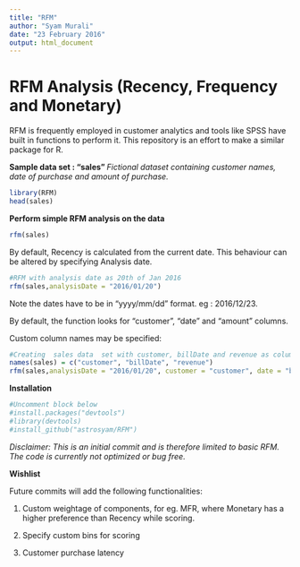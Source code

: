 ```yaml
---
title: "RFM"
author: "Syam Murali"
date: "23 February 2016"
output: html_document
---
```


# RFM Analysis (Recency, Frequency and Monetary)

RFM is frequently employed in customer analytics and tools like SPSS have built in functions to perform it. This repository is an effort to make a similar package for R.

<b> Sample data set : "sales" </b>
<i> Fictional dataset containing customer names, date of purchase and amount of purchase. </i>

```r
library(RFM)
head(sales)
```

<b> Perform simple RFM analysis on the data </b>

```r
rfm(sales)
```

By default, Recency is calculated from the current date.
This behaviour can be altered by specifying Analysis date.

```r
#RFM with analysis date as 20th of Jan 2016
rfm(sales,analysisDate = "2016/01/20")
```

Note the dates have to be in "yyyy/mm/dd" format. eg : 2016/12/23.

By default, the function looks for "customer", "date" and "amount" columns.

Custom column names may be specified:

```r
#Creating  sales data  set with customer, billDate and revenue as column names
names(sales) = c("customer", "billDate", "revenue")
rfm(sales,analysisDate = "2016/01/20", customer = "customer", date = "billDate", revenue = "revenue")
```

<b>Installation</b>

```r
#Uncomment block below
#install.packages("devtools")
#library(devtools)
#install_github("astrosyam/RFM")
```



<i>Disclaimer:
This is an initial commit and is therefore limited to basic RFM.
The code is currently not optimized or bug free.</i>

<b> Wishlist </b>

Future commits will add the following functionalities:

1. Custom weightage of components, for eg. MFR, where Monetary has a higher preference than Recency while scoring.

2. Specify custom bins for scoring

3. Customer purchase latency

